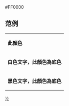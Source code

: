<nowiki>#FF0000</nowiki><noinclude>

== 范例 ==
{|
|- style="color:{{ {{PAGENAME}} }}"
| '''此顏色'''
|- style="background:{{ {{PAGENAME}} }}; color:white"
| '''白色文字，此顏色為底色'''
|- style="background:{{ {{PAGENAME}} }}; color:black"
| '''黑色文字，此顏色為底色'''
|}


[[Category:斯里兰卡政党颜色模板|{{PAGENAME}}}}]]
</noinclude>